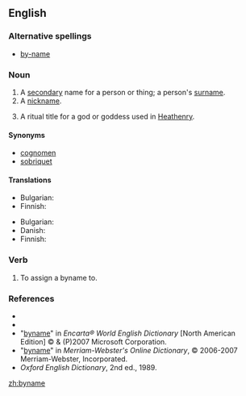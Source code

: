 ==English==

===Alternative spellings===
*[[by-name]]

===Noun===
{{en-noun}}

# A [[secondary]] name for a person or thing; a person's [[surname]].
# A [[nickname]].
# {{context|paganism}} A ritual title for a god or goddess used in  [[Heathenry]].


====Synonyms====
*[[cognomen]]
*[[sobriquet]]

====Translations====
{{trans-top|surname}}
* Bulgarian: {{t-|bg|презиме|n|sc=Cyrl}}
* Finnish: {{t+|fi|sukunimi}}
{{trans-mid}}
{{trans-bottom}}

{{trans-top|nickname}}
* Bulgarian: {{t|bg|прякор|m|sc=Cyrl}}
* Danish: {{t|da|tilnavn|n}}
* Finnish: {{t-|fi|liikanimi}}
{{trans-mid}}
{{trans-bottom}}

===Verb===
{{en-verb|bynam|es}}

# {{context|transitive|archaic}} To assign a byname to.

===References===
*{{R:Webster 1913}}
*{{R:Dictionary.com}}
*"[http://encarta.msn.com/dictionary_/byname.html byname]" in ''Encarta® World English Dictionary'' [North American Edition] © & (P)2007 Microsoft Corporation.
*"[http://www.m-w.com/cgi-bin/dictionary?book=Dictionary&va=byname byname]" in ''Merriam-Webster's Online Dictionary'', © 2006-2007 Merriam-Webster, Incorporated.
*''Oxford English Dictionary'', 2nd ed., 1989.

[[zh:byname]]